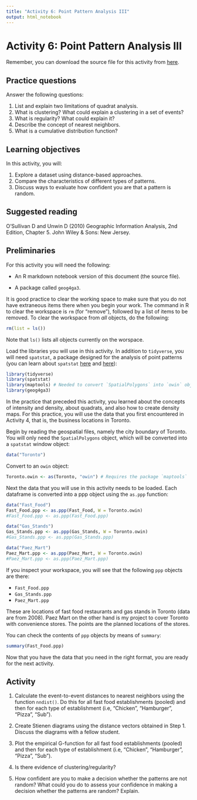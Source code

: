 ```yaml
---
title: "Activity 6: Point Pattern Analysis III"
output: html_notebook
---
```


# Activity 6: Point Pattern Analysis III

Remember, you can download the source file for this activity from [here](https://github.com/paezha/Spatial-Statistics-Course).

## Practice questions

Answer the following questions:

1. List and explain two limitations of quadrat analysis.
2. What is clustering? What could explain a clustering in a set of events?
3. What is regularity? What could explain it?
4. Describe the concept of nearest neighbors.
5. What is a cumulative distribution function?

## Learning objectives

In this activity, you will:

1. Explore a dataset using distance-based approaches.
2. Compare the characteristics of different types of patterns.
3. Discuss ways to evaluate how confident you are that a pattern is random.

## Suggested reading

O'Sullivan D and Unwin D (2010) Geographic Information Analysis, 2nd Edition, Chapter 5. John Wiley & Sons: New Jersey.

## Preliminaries

For this activity you will need the following:

* An R markdown notebook version of this document (the source file).

* A package called `geog4ga3`.

It is good practice to clear the working space to make sure that you do not have extraneous items there when you begin your work. The command in R to clear the workspace is `rm` (for "remove"), followed by a list of items to be removed. To clear the workspace from _all_ objects, do the following:
```r
rm(list = ls())
```

Note that `ls()` lists all objects currently on the worspace.

Load the libraries you will use in this activity. In addition to `tidyverse`, you will need `spatstat`, a package designed for the analysis of point patterns (you can learn about `spatstat` [here](https://cran.r-project.org/web/packages/spatstat/vignettes/getstart.pdf) and [here](http://spatstat.org/resources/spatstatJSSpaper.pdf)):
```r
library(tidyverse)
library(spatstat)
library(maptools) # Needed to convert `SpatialPolygons` into `owin` object
library(geog4ga3)
```

In the practice that preceded this activity, you learned about the concepts of intensity and density, about quadrats, and also how to create density maps. For this practice, you will use the data that you first encountered in Activity 4, that is, the business locations in Toronto.

Begin by reading the geospatial files, namely the city boundary of Toronto. You will only need the `SpatialPolygons` object, which will be converted into a `spatstat` window object:
```r
data("Toronto")
```

Convert to an `owin` object:
```r
Toronto.owin <- as(Toronto, "owin") # Requires the package `maptools`
```

Next the data that you will use in this activity needs to be loaded. Each dataframe is converted into a ppp object using the `as.ppp` function:
```r
data("Fast_Food")
Fast_Food.ppp <- as.ppp(Fast_Food, W = Toronto.owin)
#Fast_Food.ppp <- as.ppp(Fast_Food.ppp)

data("Gas_Stands")
Gas_Stands.ppp <- as.ppp(Gas_Stands, W = Toronto.owin)
#Gas_Stands.ppp <- as.ppp(Gas_Stands.ppp)

data("Paez_Mart")
Paez_Mart.ppp <- as.ppp(Paez_Mart, W = Toronto.owin)
#Paez_Mart.ppp <- as.ppp(Paez_Mart.ppp)
```

If you inspect your workspace, you will see that the following `ppp` objects are there:

* `Fast_Food.ppp`
* `Gas_Stands.ppp`
* `Paez_Mart.ppp`

These are locations of fast food restaurants and gas stands in Toronto (data are from 2008). Paez Mart on the other hand is my project to cover Toronto with convenience stores. The points are the planned locations of the stores. 

You can check the contents of `ppp` objects by means of `summary`:
```r
summary(Fast_Food.ppp)
```

Now that you have the data that you need in the right format, you are ready for the next activity.

## Activity

1. Calculate the event-to-event distances to nearest neighbors using the function `nndist()`. Do this for all fast food establishments (pooled) and then for each type of establishment (i.e, "Chicken", "Hamburger", "Pizza", "Sub").

2. Create Stienen diagrams using the distance vectors obtained in Step 1. Discuss the diagrams with a fellow student.

3. Plot the empirical G-function for all fast food establishments (pooled) and then for each type of establishment (i.e, "Chicken", "Hamburger", "Pizza", "Sub").

4. Is there evidence of clustering/regularity? 

5. How confident are you to make a decision whether the patterns are not random? What could you do to assess your confidence in making a decision whether the patterns are random? Explain.